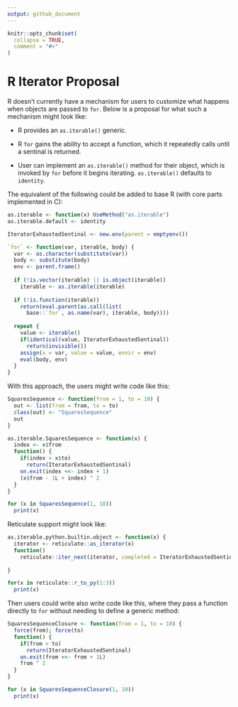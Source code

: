 ```yaml
---
output: github_document
---
```


<!-- README.md is generated from README.Rmd. Please edit that file -->

```r
knitr::opts_chunk$set(
  collapse = TRUE,
  comment = "#>"
)
```

# R Iterator Proposal

R doesn't currently have a mechanism for users to customize what happens
when objects are passed to `for`. Below is a proposal for what such a
mechanism might look like:

-   R provides an `as.iterable()` generic.

-   R `for` gains the ability to accept a function, which it repeatedly
    calls until a sentinal is returned.

-   User can implement an `as.iterable()` method for their object, which
    is invoked by `for` before it begins iterating. `as.iterable()`
    defaults to `identity`.

The equivalent of the following could be added to base R (with core
parts implemented in C):

```r
as.iterable <- function(x) UseMethod("as.iterable")
as.iterable.default <- identity

IteratorExhaustedSentinal <- new.env(parent = emptyenv())

`for` <- function(var, iterable, body) {
  var <- as.character(substitute(var))
  body <- substitute(body)
  env <- parent.frame()
  
  if (!is.vector(iterable) || is.object(iterable)) 
    iterable <- as.iterable(iterable)
  
  if (!is.function(iterable))
    return(eval.parent(as.call(list(
      base::`for`, as.name(var), iterable, body))))
  
  repeat {
    value <- iterable() 
    if(identical(value, IteratorExhaustedSentinal))
      return(invisible())
    assign(x = var, value = value, envir = env)
    eval(body, env)
  }
}
```

With this approach, the users might write code like this:

```r
SquaresSequence <- function(from = 1, to = 10) {
  out <- list(from = from, to = to)
  class(out) <- "SquaresSequence"
  out
}

as.iterable.SquaresSequence <- function(x) {
  index <- x$from
  function() {
    if(index > x$to)
      return(IteratorExhaustedSentinal)
    on.exit(index <<- index + 1)
    (x$from - 1L + index) ^ 2
  }
}

for (x in SquaresSequence(1, 10))
  print(x)
```

Reticulate support might look like:

```r
as.iterable.python.builtin.object <- function(x) {
  iterator <- reticulate::as_iterator(x)
  function()
    reticulate::iter_next(iterator, completed = IteratorExhaustedSentinal)
  
}

for(x in reticulate::r_to_py(1:3))
  print(x)
```

Then users could write also write code like this, where they pass a
function directly to `for` without needing to define a generic method:

```r
SquaresSequenceClosure <- function(from = 1, to = 10) {
  force(from); force(to)
  function() {
    if(from > to)
      return(IteratorExhaustedSentinal)
    on.exit(from <<- from + 1L)
    from ^ 2
  }
}

for (x in SquaresSequenceClosure(1, 10))
  print(x)
```
